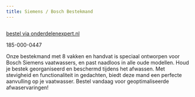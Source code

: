 ```yaml
---
title: Siemens / Bosch Bestekmand
---
```



<Image src={imageProduct} width={imageProduct.width} alt="" />

[bestel via onderdelenexpert.nl](https://www.onderdelenexpert.nl/siemens-bosch-bestekmand-lc-vaatwasser-00093046)

185-000-0447

Onze bestekmand met 8 vakken en handvat is speciaal ontworpen voor Bosch Siemens vaatwassers, en past naadloos in alle oude modellen. Houd je bestek georganiseerd en beschermd tijdens het afwassen. Met stevigheid en functionaliteit in gedachten, biedt deze mand een perfecte aanvulling op je vaatwasser. Bestel vandaag voor geoptimaliseerde afwaservaringen!
